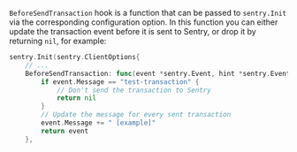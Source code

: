 `BeforeSendTransaction` hook is a function that can be passed to `sentry.Init` via the corresponding configuration option. In this function you can either update the transaction event before it is sent to Sentry, or drop it by returning `nil`, for example:

```go
sentry.Init(sentry.ClientOptions{
	// ...
	BeforeSendTransaction: func(event *sentry.Event, hint *sentry.EventHint) *sentry.Event {
		if event.Message == "test-transaction" {
			// Don't send the transaction to Sentry
			return nil
		}
		// Update the message for every sent transaction
		event.Message += " [example]"
		return event
	},
```
